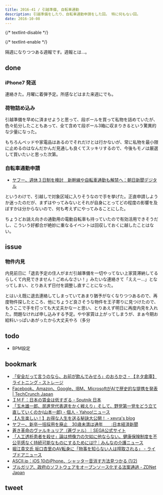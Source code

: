 ```yaml
---
title: 2016-41 / 引越準備, 自転車通勤
description: 引越準備をしたり、自転車通勤申請をした回。 特に何もない回。
date: 2016-10-08
---
```


{/* textlint-disable */}


{/* textlint-enable */}

隔週になりつつある週報です。週報とは...。

done
----

###  iPhone7 発送

連絡きた。月曜に着弾予定。所感などはまた来週にでも。

###  荷物詰め込み

引越準備を早めに済ませようと思って、段ボールを買って私物を詰めていたが、色々処分したこともあって、全て含めて段ボール3箱に収まりきるという驚異的な少量になった。

もちろんベッドや家電品はあるのでそれだけとは行かないが、常に私物を最小限に止めるのはなんだかんだ見通しも良くてスッキリするので、今後もモノは厳選して買いたいと思った次第。

###  自転車通勤申請

- [ヤフー、週休３日制を検討　新幹線や自転車通勤も解禁へ：朝日新聞デジタル](https://www.asahi.com/articles/ASJ9T3S3CJ9TULFA001.html)

というわけで、引越しで対象区域に入りそうなので手を挙げた。正直申請しようか迷ったのだが、まずはやってみないとそれが自身にとってどの程度の影響を及ぼすかは分からないので、何も考えずにやってみることにした。

ちょうどお誂え向きの通勤用の電動自転車も持っていたので有効活用できそうだし、こういう好都合が絶妙に重なるイベントは回収しておくに越したことはない。

issue
----

###  物件内見

内見前日に「退去予定の住人がまだ引越準備を一切やってない上家賃滞納してるらしくて内見できません！ごめんなさい！」みたいな連絡きて「ええー...」となってしまい、とりあえず日付を調整し直すことになった。

とはいえ既に退去連絡してしまっていてあまり猶予がなくなりつつあるので、再度物件探したところ、他にちょうど良さそうな物件を王子寄りに見つけたので、もうここで手を打っても大丈夫かなーと思い、とりあえず明日に再度内見を入れた。問題なければ申し込みする予定。やや家賃は上がってしまうが、まぁ今期お給料いっぱいあがったから大丈夫やろ（多分

todo
----

- BPM設定

bookmark
----

- [「安全だって言うのなら、お前が飲んでみせろ」のおろかさ - 【ネタ倉庫】ライトニング・ストレージ](http://www.jgnn.net/ls/2016/09/post-13953.html)
- [Facebook、Amazon、Google、IBM、MicrosoftがAIで歴史的な提携を発表 | TechCrunch Japan](https://jp.techcrunch.com/2016/09/29/20160928facebook-amazon-google-ibm-and-microsoft-come-together-to-create-historic-partnership-on-ai/)
- [ＩＭＦ：日本の賃金は低すぎる - Sputnik 日本](https://jp.sputniknews.com/japan/201609302840636/)
- [「玉木雄一郎、民進党代表選をかく戦えり」そして、野党第一党をどう立て直していくのか(山本一郎) - 個人 - Yahoo!ニュース](https://news.yahoo.co.jp/byline/yamamotoichiro/20160930-00062761/)
- [【人生楽しい！】お得な人生を送る秘訣大公開！ - xevra's blog](http://xevra.hatenablog.com/entry/2016/09/30/220230)
- [ヤフー、新卒一括採用を廃止　30歳未満は通年　　:日本経済新聞](https://www.nikkei.com/article/DGXLZO07909200S6A001C1TJC000/)
- [蒼き革命のヴァルキュリア（蒼ヴァル）｜SEGA公式サイト](http://portal.valkyria.jp/azure/)
- [「人工透析患者を殺せ」論は想像力の欠如に他ならない。健康保険制度を不公平感なく持続可能なものにするためには!?｜みんなの介護ニュース](https://www.minnanokaigo.com/news/yamamoto/lesson9/)
- [堀江貴文氏 坂口杏里のAV転身に「物事を知らない人は搾取される」 - ライブドアニュース](https://news.livedoor.com/article/detail/12112198/)
- [ASCII.jp：iOS 10のiPhone、シャッター音消す方法見つかる (1/2)](https://ascii.jp/elem/000/001/234/1234279/)
- [ブルガリア、政府のソフトウェアをオープンソース化する法案通過 - ZDNet Japan](https://japan.zdnet.com/article/35085578/)

tweet
----

<X url="https://twitter.com/legnoh/status/784548644527730688" />
